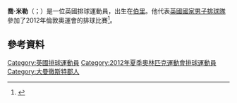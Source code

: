 '''喬·米勒'''（{{lang-en|Joel Miller}}；{{bd|1988年|12月15日}}）是一位英國排球運動員，出生在[[伯里|伯里]]。他代表[[英國國家男子排球隊|英國國家男子排球隊]]參加了2012年倫敦奧運會的排球比賽<ref>{{cite web|title=Joel Miller|url=http://www.london2012.com/athlete/miller-joel-1079073/|work=London 2012|accessdate=8 September 2012|deadurl=yes|archiveurl=https://web.archive.org/web/20120801013818/http://www.london2012.com/athlete/miller-joel-1079073/|archivedate=2012年8月1日}}</ref>。

==參考資料==
{{reflist}}
{{DEFAULTSORT:Miller, Joel}}
[[Category:英國排球運動員|Category:英國排球運動員]]
[[Category:2012年夏季奧林匹克運動會排球運動員|Category:2012年夏季奧林匹克運動會排球運動員]]
[[Category:大曼徹斯特郡人|Category:大曼徹斯特郡人]]